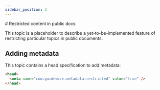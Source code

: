 ```yaml
---
sidebar_position: 3
---
```

<head>
  <meta name="com.guidewire.metadata:restricted" value="true" />
</head>
# Restricted content in public docs

This topic is a placeholder to describe a yet-to-be-implemented feature of restricting particular topics in public documents. 

## Adding metadata
This topic contains a head specification to add metadata:

```html
<head>
  <meta name="com.guidewire.metadata:restricted" value="true" />
</head>
```